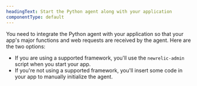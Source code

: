 ```yaml
---
headingText: Start the Python agent along with your application
componentType: default
---
```


You need to integrate the Python agent with your application so that your app's major functions and web requests are received by the agent. Here are the two options:

* If you are using a supported framework, you'll use the `newrelic-admin` script when you start your app.
* If you're not using a supported framework, you'll insert some code in your app to manually initialize the agent.
